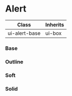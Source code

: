 
<Meta of={AlertStories} />

# Alert

| Class         | Inherits |
| ------------- | -------- |
| ui-alert-base | ui-box   |

### Base

<Canvas withToolbar of={AlertStories.AlertBase} />

### Outline

<Canvas withToolbar of={AlertStories.AlertOutline} />

### Soft

<Canvas withToolbar of={AlertStories.AlertSoft} />

### Solid

<Canvas withToolbar of={AlertStories.AlertSolid} />

